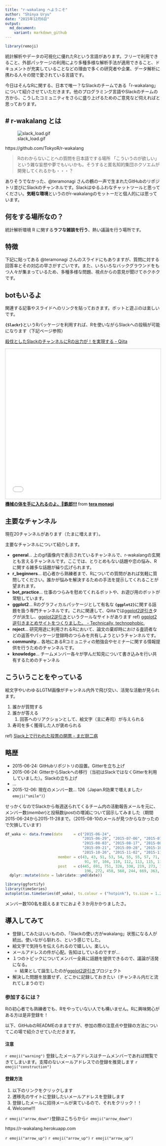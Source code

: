 ```yaml
---
title: "r-wakalang へようこそ"
author: "Shinya Uryu"
date: "2015年12月6日"
output: 
  md_document:
    variant: markdown_github
---
```


```r
library(remoji)
```

統計解析やデータの可視化に優れたRという言語があります。フリーで利用できること、外部パッケージの利用により多種多様な解析手法が適用できること、ドキュメントが充実していることなどの理由で多くの研究者や企業、データ解析に携わる人々の間で愛されている言語です。

今日はそんなRに関する、日本で唯一？なSlackのチームである「r-wakalang」について紹介させていただきます。他のプログラミング言語やSlackのチームの方から、こうしたコミュニティをさらに盛り上げるためのご意見など伺えればと思っております。

## # r-wakalang とは

![slack_load.gif](https://qiita-image-store.s3.amazonaws.com/0/19462/02508412-caff-f794-c88f-d9df47893c94.gif)

https://github.com/TokyoR/r-wakalang

> Rのわからないことへの質問を日本語でする場所 「こういうのが欲しい」という雑な妄想や夢でもいいかも。そうすると匿名知的集団ホクソエムが開発してくれるかも・・・？

ありそうでなかった、@teramonagi さんの鶴の一声で生まれたGitHubのリポジトリ並びにSlackのチャンネルです。Slackはゆるふわなチャットツールと思ってください。**気軽な環境**というのがr-wakalangのモットーだと個人的には思っています。

## 何をする場所なの？

統計解析環境 R に関する**ラフな雑談を行う**、熱い議論を行う場所です。

## 特徴

下記に貼ってある @teramonagi さんのスライドにもありますが、質問に対する回答率とその対応の早さがすごいです。また、いろいろなバックグラウンドをもつ人々が集まっているため、多種多様な問題、視点からの意見が聞けてホクホクです。

## botもいるよ

関連する記事やスライドへのリンクを貼っておきます。ボットと遊ぶのは楽しいです。

**`{Slackr}`**というRパッケージを利用すれば、Rを使いながらSlackへの投稿が可能になります（下記ページ参照）

[殺伐としたSlackのチャンネルにRの出力が！を実現する - Qiita](http://qiita.com/uri/items/acd9f1538098a407f865)

<iframe src="//www.slideshare.net/slideshow/embed_code/key/MED9SVsuMxrfhV" width="595" height="485" frameborder="0" marginwidth="0" marginheight="0" scrolling="no" style="border:1px solid #CCC; border-width:1px; margin-bottom:5px; max-width: 100%;" allowfullscreen> </iframe> <div style="margin-bottom:5px"> <strong> <a href="//www.slideshare.net/teramonagi/ss-52463319" title="機械の体を手に入れるのよ、鉄郎!!!" target="_blank">機械の体を手に入れるのよ、鉄郎!!!</a> </strong> from <strong><a href="//www.slideshare.net/teramonagi" target="_blank">tera monagi</a></strong> </div>

## 主要なチャンネル

現在20チャンネルがあります（たまに増えます）。

主要なチャンネルについて紹介します。

* **general**... 上のgif画像内で表示されているチャンネルで、r-wakalangの玄関とも言えるチャンネルです。ここでは、とりとめもない話題や恋の悩み、Rに関する雑多な話題が繰り広げられます。
* **r_beginners**... 初心者から熟練者まで、Rについての質問があれば気軽に質問してください。誰かが悩みを解決するための手法を提示してくれることが望まれます。
* **bot_practice**... 仕事のつらみを慰めてくれるボットや、お遊び用のボットが常駐しています。
* **ggplot2**... Rのグラフィカルパッケージとして有名な **`{ggplot2}`**に関する話題を扱う専門チャンネルです。これに関連して、Qiitaでは[ggplot2逆引き](http://qiita.com/tags/ggplot2逆引き)タグが派生し、[ggplot2逆引き](https://yutannihilation.github.io/ggplot2-gyakubiki/)というクールなサイトがあります ref) [ggplot2逆引きまとめサイトをつくりました。 - Technically, technophobic.](http://notchained.hatenablog.com/entry/2015/09/06/112027)
* **reject**... 研究用途に利用されるRにおいて、論文の棄却時における査読者などの返答やパッケージ登録時のつらみを共有しようというチャンネルです。
* **community**... 各地にあるRコミュニティの勉強会やセミナーに関する情報提供を行うためのチャンネルです。
* **knowledge**... チームメンバー各々が学んだ知見について書き込みを行い共有するためのチャンネル

## こういうことをやっている

絵文字やいわゆるLGTM画像がチャンネル内外で飛び交い、活発な活動が見られます。

1. 誰かが質問する
2. 誰かが答える
    1. 回答へのリアクションとして、絵文字（主に寿司）が与えられる
3. 寿司を多く獲得した人が褒められる

ref) [Slack上で行われた投票の開票 - まだ厨二病](http://uribo.hatenablog.com/entry/2015/09/01/183329)

## 略歴

* 2015-06-24: GitHubリポジトリの設置。Gitterを立ち上げ
* 2015-06-24: GitterからSlackへの移行（当初はSlackではなくGitterを利用していました）。Slackの立ち上げ
* ...
* 2015-12-06: 現在のメンバー数... 126（Japan.R効果で増えました`r emoji("smile")`）

せっかくなのでSlackから毎週送られてくるチーム内の活動報告メールを元に、メンバー数(*member*)と投稿数(*post*)の増減について図示してみました（期間2015-06-24から2015-11-28まで。（2015-08-10のメールが見つからなかったので欠損しています）

```r
df_waka <- data.frame(date     = c("2015-06-24", 
                                   "2015-06-29", "2015-07-06", "2015-07-13", "2015-07-20", "2015-07-27",
                                   "2015-08-03", "2015-08-17", "2015-08-31", "2015-09-07", "2015-09-15",
                                   "2015-09-21", "2015-09-28", "2015-10-05", "2015-10-12", "2015-10-19",
                                   "2015-10-26", "2015-11-02", "2015-11-09", "2015-11-16", "2015-11-23"),
                        member = c(43, 43, 51, 53, 54, 55, 55, 57, 71, 85, 87, 88, 
                                    91, 97, 104, 110, 112, 113, 115, 117, 120),
                        post   = c(445, 691, 751, 328, 338, 219, 273, 171, 475, 423, 221, 
                                    196, 272, 458, 568, 244, 669, 363, 448, 245, 315)) %>% 
  dplyr::mutate(date = lubridate::ymd(date))

library(ggfortify)
library(timeSeries)
autoplot(as.timeSeries(df_waka), ts.colour = ("hotpink"), ts.size = 1.2)
```

メンバー数100名を超えるまでにおよそ３か月かかりましたさ。


## 導入してみて

* 登録してみたはいいものの、「Slackの使い方がwakalang」状態になる人が続出。使いながら馴れろ、という感じでした。
* 絵文字で気持ちを伝えられるので嬉しい。楽しい。
* メールアドレスの件が心配。告知はしているのですが...
* １つのトピックについてメンバー全員に話題を提供できるので、議論が活発になる。
   * 結果として誕生したのが[ggplot2逆引き](http://qiita.com/tags/ggplot2逆引き)プロジェクト
* 解決した問題を放置せず、どこかに記録しておきたい（チャンネル内だと流れてしまうので）

### 参加するには？

Rの初心者でも熟練者でも、Rをやっていない人でも構いません。Rに興味関心がある方は是非登録を！

以下、GitHubのREADMEのままですが、参加の際の注意点や登録の方法についてこの場で紹介させていただきます。

#### 注意

`r emoji("warning")` 登録したメールアドレスはチームメンバーであれば閲覧できてしまいます。支障のないメールアドレスでの登録を推奨します `r emoji("construction")`

#### 登録方法

1. 以下のリンクをクリックします
2. 遷移先のサイトに登録したいメールアドレスを登録します
3. 登録したメールに招待メールが来ているので、それをクリック！！
4. Welcome!!!

`r emoji("arrow_down")`登録はこちらから`r emoji("arrow_down")`

https://r-wakalang.herokuapp.com

`r emoji("arrow_up")` `r emoji("arrow_up")` `r emoji("arrow_up")`